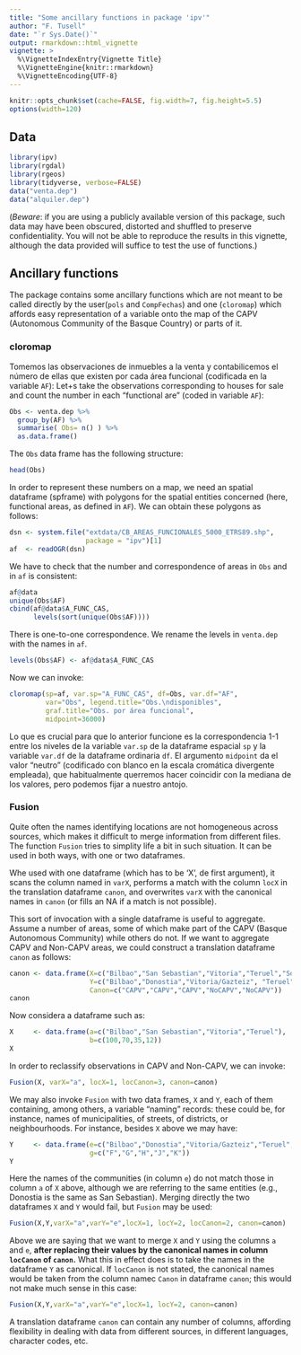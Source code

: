 ```yaml
---
title: "Some ancillary functions in package 'ipv'"
author: "F. Tusell"
date: "`r Sys.Date()`"
output: rmarkdown::html_vignette
vignette: >
  %\VignetteIndexEntry{Vignette Title}
  %\VignetteEngine{knitr::rmarkdown}
  %\VignetteEncoding{UTF-8}
---
```



```r
knitr::opts_chunk$set(cache=FALSE, fig.width=7, fig.height=5.5)
options(width=120)
```

## Data


```r
library(ipv)
library(rgdal)
library(rgeos)
library(tidyverse, verbose=FALSE)
data("venta.dep")
data("alquiler.dep")
```

(*Beware*: if you are using a publicly available version of this package, such data may have been obscured, distorted and shuffled to preserve confidentiality. You will not be able to reproduce the results in this vignette, although the data provided will suffice to test
the use of functions.)

## Ancillary functions

The package contains some ancillary functions which are not meant to be called directly by the user(`pols` and
`CompFechas`) and one (`cloromap`) which affords easy representation of a variable onto the map of the CAPV (Autonomous Community of the Basque Country) or parts of it.


### cloromap

Tomemos las observaciones de inmuebles a la venta y contabilicemos el número de 
ellas que existen por cada área funcional (codificada en la variable `AF`):
Let+s take the observations corresponding to houses for sale and count the number
in each "functional are"  (coded in variable `AF`):

```r
Obs <- venta.dep %>%
  group_by(AF) %>%  
  summarise( Obs= n() ) %>%
  as.data.frame()
```

The  `Obs` data frame has the following structure:

```r
head(Obs)
```

In order to represent these numbers on a map, we need an spatial dataframe
 (spframe) with polygons for the spatial entities concerned (here, functional areas, as
 defined in `AF`). We can obtain these polygons as follows:

```r
dsn <- system.file("extdata/CB_AREAS_FUNCIONALES_5000_ETRS89.shp", 
                   package = "ipv")[1]
af  <- readOGR(dsn)
```

We have to check that the number and correspondence of areas in `Obs` and in `af` is consistent:

```r
af@data
unique(Obs$AF)
cbind(af@data$A_FUNC_CAS, 
      levels(sort(unique(Obs$AF))))
```

There is one-to-one correspondence. We rename the levels in  `venta.dep`
with the names in `af`.

```r
levels(Obs$AF) <- af@data$A_FUNC_CAS
```

Now we can invoke:


```r
cloromap(sp=af, var.sp="A_FUNC_CAS", df=Obs, var.df="AF",
         var="Obs", legend.title="Obs.\ndisponibles",
         graf.title="Obs. por área funcional",
         midpoint=36000)
```

Lo que es crucial para que lo anterior funcione es la correspondencia 1-1 entre
los niveles de la variable `var.sp` de la dataframe espacial `sp`  y la variable
`var.df` de la dataframe ordinaria `df`. El argumento `midpoint` da el valor "neutro" (codificado con blanco en la escala cromática divergente empleada), que habitualmente querremos hacer coincidir con la mediana de los valores, pero podemos fijar a nuestro antojo. 

### Fusion

Quite often the names identifying locations are not homogeneous across sources, which
makes it difficult to merge information from different files. The function `Fusion` tries to simplity life a bit in such situation. It can be used in both ways, with one or two dataframes.

Whe used with one dataframe (which has to be 'X', de first argument), it scans the column
named in `varX`, performs a match with the column `locX` in the translation dataframe `canon`, and overwrites `varX` with the canonical names in `canon` (or fills an NA if a match is not possible).

This sort of invocation with a single dataframe is useful to aggregate. Assume a number of areas, some of which make part of the CAPV (Basque Autonomous Community) while others do not.
If we want to aggregate CAPV and Non-CAPV areas, we could construct a translation dataframe
`canon` as follows:

```r
canon <- data.frame(X=c("Bilbao","San Sebastian","Vitoria","Teruel","Soria"),
                    Y=c("Bilbao","Donostia","Vitoria/Gazteiz", "Teruel","Soria"),
                    Canon=c("CAPV","CAPV","CAPV","NoCAPV","NoCAPV"))
canon
```

Now considera a dataframe such as:

```r
X     <- data.frame(a=c("Bilbao","San Sebastian","Vitoria","Teruel"),
                    b=c(100,70,35,12))
X
```

In order to reclassify observations in CAPV and Non-CAPV, we can invoke:

```r
Fusion(X, varX="a", locX=1, locCanon=3, canon=canon)
```


We may also invoke `Fusion` with two data frames, `X` and `Y`, each of them containing, among others, a variable "naming" records: these could be, for instance, names of municipalities, of streets, of districts, or neighbourhoods.
For instance, besides `X` above we may have:

```r
Y     <- data.frame(e=c("Bilbao","Donostia","Vitoria/Gazteiz","Teruel","Soria"),
                    g=c("F","G","H","J","K"))
Y
```

Here the names of the communities (in column `e`) do not match those in column `a` of `X` above, although 
we are referring to the same entities (e.g., Donostia is the same as San Sebastian). Merging directly the
two dataframes `X` and `Y` would fail, but `Fusion` may be used:

```r
Fusion(X,Y,varX="a",varY="e",locX=1, locY=2, locCanon=2, canon=canon)
```

Above we are saying that we want to merge `X` and `Y` using the columns `a` and `e`, **after replacing their values by the canonical names in column `locCanon` of `canon`.** What this in effect does is to take the names in the dataframe
`Y` as canonical. If `locCanon` is not stated, the canonical names would be taken from the column namec `Canon` in dataframe `canon`; this would not make much sense in this case:

```r
Fusion(X,Y,varX="a",varY="e",locX=1, locY=2, canon=canon)
```

A translation dataframe `canon` can contain any number of columns, affording flexibility in dealing with data from different sources, in different languages, character codes, etc.
